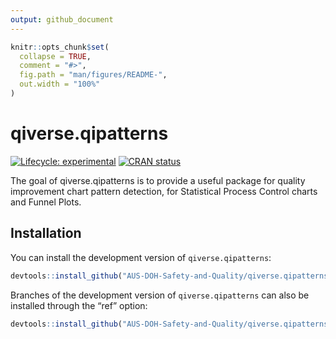 ```yaml
---
output: github_document
---
```


<!-- README.md is generated from README.Rmd. Please edit that file -->

```r
knitr::opts_chunk$set(
  collapse = TRUE,
  comment = "#>",
  fig.path = "man/figures/README-",
  out.width = "100%"
)
```

# qiverse.qipatterns

<!-- badges: start -->

[![Lifecycle: experimental](https://img.shields.io/badge/lifecycle-experimental-orange.svg)](https://lifecycle.r-lib.org/articles/stages.html#experimental) [![CRAN status](https://www.r-pkg.org/badges/version/qiverse.qipatterns)](https://CRAN.R-project.org/package=qiverse.qipatterns)

<!-- badges: end -->

The goal of qiverse.qipatterns is to provide a useful package for quality improvement chart pattern detection, for Statistical Process Control charts and Funnel Plots.

## Installation

You can install the development version of `qiverse.qipatterns`:

``` r
devtools::install_github("AUS-DOH-Safety-and-Quality/qiverse.qipatterns")
```

Branches of the development version of `qiverse.qipatterns` can also be installed through the "ref" option:

``` r
devtools::install_github("AUS-DOH-Safety-and-Quality/qiverse.qipatterns", ref = "branch-a")
```
